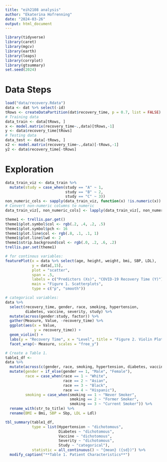 ```yaml
---
title: "eih2108 analysis"
author: "Ekaterina Hofrenning"
date: "2024-03-26"
output: html_document
---
```


```r
library(tidyverse)
library(caret)
library(mgcv)
library(earth)
library(leaps)
library(corrplot)
library(gtsummary)
set.seed(2024)
```

# Data Steps

```r
load("data/recovery.Rdata")
data <- dat %>% select(-id) 
tRows <- createDataPartition(dat$recovery_time, p = 0.7, list = FALSE)
# Training data
data_train <- data[tRows, ]
x <- model.matrix(recovery_time~.,data)[tRows,-1]
y <- data$recovery_time[tRows]
# Testing data
data_test <- data[-tRows, ]
x2 <- model.matrix(recovery_time~.,data)[-tRows,-1]
y2 <- data$recovery_time[-tRows]
```


# Exploration 

```r
data_train_viz <- data_train %>%
  mutate(study = case_when(study == "A" ~ 1,
                           study == "B" ~ 2,
                           study == "C" ~ 3))
non_numeric_cols <- sapply(data_train_viz, function(x) !is.numeric(x))
# Convert non-numeric columns to numeric
data_train_viz[, non_numeric_cols] <- lapply(data_train_viz[, non_numeric_cols], as.numeric)
```

```r
theme1 <- trellis.par.get()
theme1$plot.symbol$col <- rgb(.2, .4, .2, .5)
theme1$plot.symbol$pch <- 16
theme1$plot.line$col <- rgb(.8, .1, .1, 1)
theme1$plot.line$lwd <- 2
theme1$strip.background$col <- rgb(.0, .2, .6, .2)
trellis.par.set(theme1)

# for continous variables:
featurePlot(x = data %>% select(age, height, weight, bmi, SBP, LDL),
            y = data[,15],
            plot = "scatter",
            span = .5,
            labels = c("Predictors (Xs)", "COVID-19 Recovery Time (Y)"),
            main = "Figure 1. Scatterplots",
            type = c("p", "smooth"))

# categorical variables:
data %>%
  select(recovery_time, gender, race, smoking, hypertension,
         diabetes, vaccine, severity, study) %>%
  mutate(across(gender:study, factor)) %>%
  gather(Measure, Value, -recovery_time) %>%
  ggplot(aes(x = Value,
             y = recovery_time)) +
  geom_violin() +
  labs(y = "Recovery Time", x = "Level", title = "Figure 2. Violin Plots") +
  facet_wrap(~ Measure, scales = "free_y")
```

```r
# Create a Table 1.
table1_df <-
data %>%
  mutate(across(c(gender, race, smoking, hypertension, diabetes, vaccine, severity, study), factor)) %>%
  mutate(gender = if_else(gender == 1, "Male", "Female"),
         race = case_when(race == 1 ~ "White",
                          race == 2 ~ "Asian",
                          race == 3 ~ "Black",
                          race == 4 ~ "Hispanic"),
         smoking = case_when(smoking == 1 ~ "Never Smoker",
                             smoking == 2 ~ "Former Smoker",
                             smoking == 3 ~ "Current Smoker")) %>%
  rename_with(str_to_title) %>%
  rename(BMI = Bmi, SBP = Sbp, LDL = Ldl)

tbl_summary(table1_df,
            type = list(Hypertension ~ "dichotomous",
                        Diabetes ~ "dichotomous",
                        Vaccine ~ "dichotomous",
                        Severity ~ "dichotomous",
                        Study ~ "categorical"),
            statistic = all_continuous() ~ "{mean} ({sd})") %>%
  modify_caption("**Table 1. Patient Characteristics**")
```

